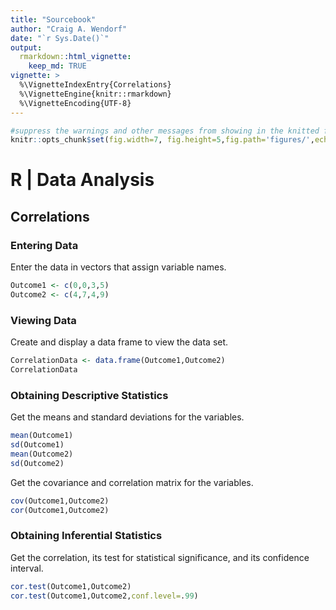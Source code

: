 ```yaml
---
title: "Sourcebook"
author: "Craig A. Wendorf"
date: "`r Sys.Date()`"
output: 
  rmarkdown::html_vignette:
    keep_md: TRUE
vignette: >
  %\VignetteIndexEntry{Correlations}
  %\VignetteEngine{knitr::rmarkdown}
  %\VignetteEncoding{UTF-8}
---
```


```r
#suppress the warnings and other messages from showing in the knitted file.
knitr::opts_chunk$set(fig.width=7, fig.height=5,fig.path='figures/',echo=TRUE,warning=FALSE,message=FALSE)
```

# R | Data Analysis

## Correlations

### Entering Data

Enter the data in vectors that assign variable names.

```r
Outcome1 <- c(0,0,3,5)
Outcome2 <- c(4,7,4,9)
```

### Viewing Data

Create and display a data frame to view the data set.

```r
CorrelationData <- data.frame(Outcome1,Outcome2)
CorrelationData
```

### Obtaining Descriptive Statistics

Get the means and standard deviations for the variables.

```r
mean(Outcome1)
sd(Outcome1)
mean(Outcome2)
sd(Outcome2)
```

Get the covariance and correlation matrix for the variables.

```r
cov(Outcome1,Outcome2)
cor(Outcome1,Outcome2)
```

### Obtaining Inferential Statistics

Get the correlation, its test for statistical significance, and its confidence interval.

```r
cor.test(Outcome1,Outcome2)
cor.test(Outcome1,Outcome2,conf.level=.99)
```
